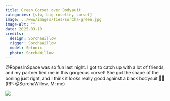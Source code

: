 ```yaml
---
title: Green Corset over Bodysuit
categories: [sfw, big rosette, corset]
image: ../www/images/ties/sorcha-green.jpg
image-alt: ""
date: 2025-03-10
credits: 
  design: SorchaWillow
  rigger: SorchaWillow
  model: Setonix
  photo: SorchaWillow
---
```


@RopesInSpace was so fun last night. I got to catch up with a lot of friends, and my partner tied me in this gorgeous corset! She got the shape of the boning just right, and I think it looks really good against a black bodysuit 🖤💚 (RP: @SorchaWillow, M: me)

![](../www/images/ties/sorcha-green.jpg)


